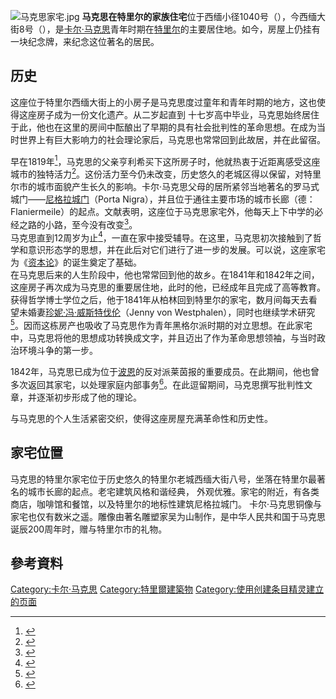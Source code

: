 {{Rough translation|time=2021-02-17T00:55:26+00:00}}
[[File:马克思家宅.jpg|thumb]]
'''马克思在特里尔的家族住宅'''位于西缅小径1040号（{{lang-de|Simeongasse 1040}}），今西缅大街8号（{{lang-de|Simeonstraße 8}}），是[[卡尔·马克思|卡尔·马克思]]青年时期在[[特里尔|特里尔]]的主要居住地。如今，房屋上仍挂有一块纪念牌，来纪念这位著名的居民。

== 历史 ==
这座位于特里尔西缅大街上的小房子是马克思度过童年和青年时期的地方，这也使得这座房子成为一份文化遗产。从二岁起直到 十七岁高中毕业，马克思始终居住于此，他也在这里的房间中酝酿出了早期的具有社会批判性的革命思想。在成为当时世界上有巨大影响力的社会理论家后，马克思也常常回到此故居，并在此留宿。

早在1819年<ref>{{cite book |author1=Robert-Jean Longuet |title=Karl Marx mein Urgroßvater |date=1977 |location=Berlin |page=16}}</ref>，马克思的父亲亨利希买下这所房子时，他就热衷于近距离感受这座城市的独特活力<ref>{{cite book |author1=Jürgen Neffe |title=Marx der Unvollendete |date=2017 |location=Bertelsmann |isbn=978-3570102732 |page=41}}</ref>。这份活力至今仍未改变，历史悠久的老城区得以保留，对特里尔市的城市面貌产生长久的影响。卡尔·马克思父母的居所紧邻当地著名的罗马式城门——[[尼格拉城門|尼格拉城门]]（Porta Nigra），并且位于通往主要市场的城市长廊（德：Flaniermeile）的起点。文献表明，这座位于马克思家宅外，他每天上下中学的必经之路的小路，至今没有改变<ref>{{cite book |author1=Heinz Monz |title=Die Trierer Umwelt des jungen Karl Marx |date=1964 |location=Trier |page=164}}</ref>。<br>
马克思直到12周岁为止<ref>{{cite book |author1=Jens Baumeister |title=Wie der Wein Karl Marx zum Kommunisten machte: Ein Kommunist als Streiter für die Moselwinzer |date=2017 |location=Trier |isbn=978-3000564710 |page=32}}</ref>，一直在家中接受辅导。在这里，马克思初次接触到了哲学和意识形态学的思想，并在此后对它们进行了进一步的发展。可以说，这座家宅为《[[资本论|资本论]]》的诞生奠定了基础。<br>
在马克思后来的人生阶段中，他也常常回到他的故乡。在1841年和1842年之间，这座房子再次成为马克思的重要居住地，此时的他，已经成年且完成了高等教育。获得哲学博士学位之后，他于1841年从柏林回到特里尔的家宅，数月间每天去看望未婚妻[[燕妮·马克思|珍妮·冯·威斯特伐伦]]（Jenny von Westphalen），同时也继续学术研究<ref>{{cite book |author1=Robert-Jean Longuet |title=Karl Marx mein Urgroßvater |date=1977 |location=Berlin |page=52}}</ref>。因而这栋房产也吸收了马克思作为青年黑格尔派时期的对立思想。在此家宅中，马克思将他的思想成功转换成文字，并且迈出了作为革命思想领袖，与当时政治环境斗争的第一步。

1842年，马克思已成为位于[[波恩|波恩]]的反对派莱茵报的重要成员。在此期间，他也曾多次返回其家宅，以处理家庭内部事务<ref>{{cite book |author1=Robert-Jean Longuet |title=Karl Marx mein Urgroßvater |date=1977 |location=Berlin |page=55}}</ref>。在此逗留期间，马克思撰写批判性文章，并逐渐初步形成了他的理论。

与马克思的个人生活紧密交织，使得这座房屋充满革命性和历史性。

== 家宅位置 ==
马克思的特里尔家宅位于历史悠久的特里尔老城西缅大街八号，坐落在特里尔最著名的城市长廊的起点。老宅建筑风格和谐经典， 外观优雅。家宅的附近，有各类商店，咖啡馆和餐馆，以及特里尔的地标性建筑尼格拉城门。
卡尔·马克思铜像与家宅也仅有数米之遥。雕像由著名雕塑家吴为山制作，是中华人民共和国于马克思诞辰200周年时，赠与特里尔市的礼物。

== 參考資料 ==
{{Reflist|2}}

[[Category:卡尔·马克思|Category:卡尔·马克思]]
[[Category:特里爾建築物|Category:特里爾建築物]]
[[Category:使用创建条目精灵建立的页面|Category:使用创建条目精灵建立的页面]]